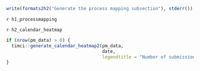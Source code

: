 \newpage

```r
write(formats2h2("Generate the process mapping subsection"), stderr())
```

`r h1_processmapping`

`r h2_calendar_heatmap`

```r
if (nrow(pm_data) > 0) {
  timci::generate_calendar_heatmap2(pm_data,
                                    date,
                                    legendtitle = "Number of submissions")
}
```
